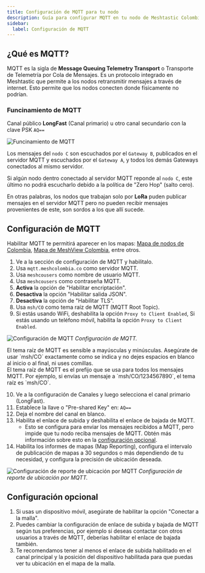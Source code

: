 ```yaml
---
title: Configuración de MQTT para tu nodo
description: Guía para configurar MQTT en tu nodo de Meshtastic Colombia.
sidebar:
  label: Configuración de MQTT
---
```



## ¿Qué es MQTT?

MQTT es la sigla de **Message Queuing Telemetry Transport** o Transporte de Telemetría por Cola de Mensajes. Es un protocolo integrado en Meshtastic que permite a los nodos retransmitir mensajes a través de internet. Esto permite que los nodos conecten donde físicamente no podrían.

### Funcinamiento de MQTT

Canal público **LongFast** (Canal primario) u otro canal secundario con la clave PSK `AQ==`

![Funcinamiento de MQTT](../../../assets/images/mqtt-diagrama-funcionamiento-avanzado.webp)

Los mensajes del `nodo C` son escuchados por el `Gateway B`, publicados en el servidor MQTT y escuchados por el `Gateway A`, y todos los demás Gateways conectados al mismo servidor.

Si algún nodo dentro conectado al servidor MQTT reponde al `nodo C`, este último no podrá escucharlo debido a la política de "Zero Hop" (salto cero).

En otras palabras, los nodos que trabajan solo por **LoRa** puden publicar mensajes en el servidor MQTT pero no pueden recibir mensajes provenientes de este, son sordos a los que allí sucede.

## Configuración de MQTT

Habilitar MQTT te permitirá aparecer en los mapas: [Mapa de nodos de Colombia](https://mapa.meshcolombia.co/), [Mapa de MeshView Colombia](https://meshview.meshcolombia.co/map), entre otros.

1. Ve a la sección de configuración de MQTT y habilitalo.
2. Usa `mqtt.meshcolombia.co` como servidor MQTT.
3. Usa `meshcousers` como nombre de usuario MQTT.
4. Usa `meshcousers` como contraseña MQTT.
6. **Activa** la opción de "Habilitar encriptación".
7. **Desactiva** la opción "Habilitar salida JSON".
5. **Desactiva** la opción de "Habilitar TLS".
8. Usa `msh/CO` como tema raíz de MQTT (MQTT Root Topic).
9. Si estás usando WiFi, deshabilita la opción `Proxy to Client Enabled`, Si estás usando un teléfono móvil, habilita la opción `Proxy to Client Enabled`.

![Configuración de MQTT](../../../assets/images/mqtt-config-details.webp)
_Configuración de MQTT._

<Aside type="note">
El tema raíz de MQTT es sensible a mayúsculas y minúsculas. Asegúrate de usar `msh/CO` exactamente como se indica y no dejes espacios en blanco al inicio o al final, ni uses comillas.
</Aside>

<Aside type="tip">
El tema raíz de MQTT es el prefijo que se usa para todos los mensajes MQTT. Por ejemplo, si envías un mensaje a `msh/CO/1234567890`, el tema raíz es `msh/CO`.
</Aside>

10. Ve a la configuración de Canales y luego selecciona el canal primario (LongFast).
11. Establece la llave o "Pre-shared Key" en: `AQ==`
12. Deja el nombre del canal en blanco.
13. Habilita el enlace de subida y deshabilita el enlace de bajada de MQTT.
    - Esto se configura para enviar los mensajes recibidos a MQTT, pero impide que tu nodo reciba mensajes de MQTT. Obtén más información sobre esto en la [configuración opcional](#configuración-opcional).
14. Habilita los informes de mapas (Map Reporting), configura el intervalo de publicación de mapas a 30 segundos o más dependiendo de tu necesidad, y configura la precisión de ubicación deseada.

![Configuración de reporte de ubicación por MQTT](../../../assets/images/mqtt-config-map-reporting.webp)
_Configuración de reporte de ubicación por MQTT._

## Configuración opcional

1. Si usas un dispositivo móvil, asegúrate de habilitar la opción "Conectar a la malla".
2. Puedes cambiar la configuración de enlace de subida y bajada de MQTT según tus preferencias, por ejemplo si deseas contactar con otros usuarios a través de MQTT, deberías habilitar el enlace de bajada también.
3. Te recomendamos tener al menos el enlace de subida habilitado en el canal principal y la posición del dispositivo habilitada para que puedas ver tu ubicación en el mapa de la malla.